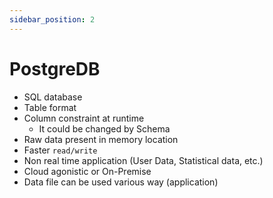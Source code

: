 ```yaml
---
sidebar_position: 2
---
```


# PostgreDB

- SQL database
- Table format
- Column constraint at runtime
  - It could be changed by Schema
- Raw data present in memory location
- Faster `read/write`
- Non real time application (User Data, Statistical data, etc.)
- Cloud agonistic or On-Premise
- Data file can be used various way (application)
